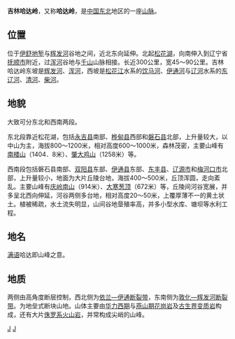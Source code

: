 {{Unreferenced|time=2017-02-09T13:17:33+00:00}}
'''吉林哈达岭'''，又称'''哈达岭'''，是[[中国|中国]][[中国东北地区|东北]]地区的一座[[山脉|山脉]]。
==位置==
位于[[伊舒地堑|伊舒地堑]]与[[辉发河|辉发河]]谷地之间，近北东向延伸。北起[[松花湖|松花湖]]，向南伸入到辽宁省[[抚顺市|抚顺市]]附近，过[[浑河|浑河]]谷地与[[千山|千山]]山脉相接。长近300公里，宽45～90公里。吉林哈达岭东坡是[[辉发河|辉发河]]、[[浑河|浑河]]，西坡是[[松花江|松花江]]水系的[[饮马河|饮马河]]、[[伊通河|伊通河]]与[[辽河|辽河]]水系的[[东辽河|东辽河]]、[[清河|清河]]、[[柴河|柴河]]。
==地貌==
大致可分东北和西南两段。

东北段靠近松花湖，包括[[永吉县|永吉县]]南部、[[桦甸县|桦甸县]]西部和[[磐石县|磐石县]]北部，上升量较大，以中山为主，海拔800～1200米，相对高度600～1000米，森林茂密，主要山峰有[[南楼山|南楼山]]（1404．8米）、[[肇大鸡山|肇大鸡山]]（1258米）等。

西南段包括磐石县南部、[[双阳县|双阳县]]东部、[[伊通县|伊通县]]东部、[[东丰县|东丰县]]、[[辽源市|辽源市]]和[[梅河口市|梅河口市]]北部，上升量较小，地面为大片丘陵台地，海拔400～500米，丘顶浑圆，走向紊乱。主要山峰有[[庆岭南山|庆岭南山]]（914米）、[[大寒葱顶|大寒葱顶]]（672米）等，丘陵间河谷宽展，并多呈北西向伸延，河谷两侧多台地，相对高度20～50米，上覆厚薄不一的黄土状土。植被稀疏，水土流失明显，山间谷地垦殖率高，并多小型水库、塘坝等水利工程。
==地名==
[[满语|满语]]哈达即山峰之意。
==地质==
两侧由高角度断层控制，西北侧为[[依兰—伊通断裂带|依兰—伊通断裂带]]，东南侧为[[敦化—辉发河断裂带|敦化—辉发河断裂带]]。为地垒式断块山地。山体主要由[[华力西期|华力西期]]与[[燕山期|燕山期]][[花岗岩|花岗岩]]及[[古生界|古生界]][[变质岩|变质岩]]构成，还有大片[[侏罗系|侏罗系]][[火山岩|火山岩]]，并常构成尖峭的山峰。
　
{{中国山脉}}

[[Category:吉林山脉|J]]
[[Category:辽宁山脉|J]]